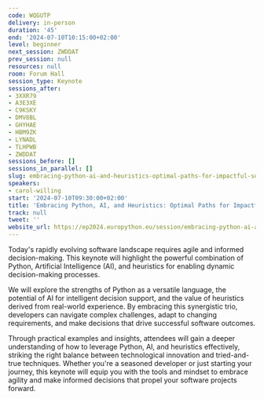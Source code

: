 ```yaml
---
code: WQGUTP
delivery: in-person
duration: '45'
end: '2024-07-10T10:15:00+02:00'
level: beginner
next_session: ZWDDAT
prev_session: null
resources: null
room: Forum Hall
session_type: Keynote
sessions_after:
- 3XXR79
- A3E3XE
- C9KSKY
- DMV8BL
- GHYHAE
- HBM9ZK
- LYNADL
- TLHPWB
- ZWDDAT
sessions_before: []
sessions_in_parallel: []
slug: embracing-python-ai-and-heuristics-optimal-paths-for-impactful-software
speakers:
- carol-willing
start: '2024-07-10T09:30:00+02:00'
title: 'Embracing Python, AI, and Heuristics: Optimal Paths for Impactful Software'
track: null
tweet: ''
website_url: https://ep2024.europython.eu/session/embracing-python-ai-and-heuristics-optimal-paths-for-impactful-software
---
```


Today's rapidly evolving software landscape requires agile and informed decision-making. This keynote will highlight the powerful combination of Python, Artificial Intelligence (AI), and heuristics for enabling dynamic decision-making processes.

We will explore the strengths of Python as a versatile language, the potential of AI for intelligent decision support, and the value of heuristics derived from real-world experience. By embracing this synergistic trio, developers can navigate complex challenges, adapt to changing requirements, and make decisions that drive successful software outcomes.

Through practical examples and insights, attendees will gain a deeper understanding of how to leverage Python, AI, and heuristics effectively, striking the right balance between technological innovation and tried-and-true techniques. Whether you're a seasoned developer or just starting your journey, this keynote will equip you with the tools and mindset to embrace agility and make informed decisions that propel your software projects forward.
